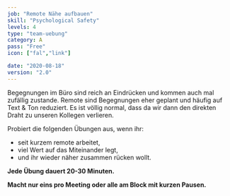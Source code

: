 ```yaml
---
job: "Remote Nähe aufbauen"
skill: "Psychological Safety"
levels: 4
type: "team-uebung"
category: A
pass: "Free"
icon: ["fal","link"]

date: "2020-08-18"
version: "2.0"
---
```


Begegnungen im Büro sind reich an Eindrücken und kommen auch mal zufällig zustande.
Remote sind Begegnungen eher geplant und häufig auf Text & Ton reduziert.
Es ist völlig normal, dass da wir dann den direkten Draht zu unseren Kollegen verlieren.

Probiert die folgenden Übungen aus, wenn ihr:

* seit kurzem remote arbeitet,
* viel Wert auf das Miteinander legt,
* und ihr wieder näher zusammen rücken wollt.

**Jede Übung dauert 20-30 Minuten.**

**Macht nur eins pro Meeting oder alle am Block mit kurzen Pausen.**